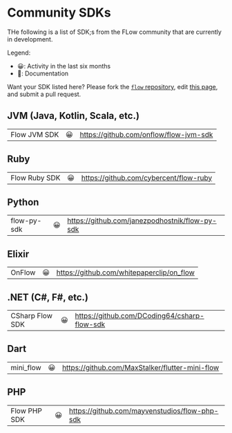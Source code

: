 # Community SDKs


THe following is a list of SDK;s from the FLow community that are currently in development.

Legend:

- 😀: Activity in the last six months
- 📘: Documentation

Want your SDK listed here? Please fork the [`flow` repository](https://github.com/onflow/flow), edit [this page](https://github.com/onflow/flow/blob/master/docs/content/sdks.md), and submit a pull request.

## JVM (Java, Kotlin, Scala, etc.)

|              |     |                                                                                                                                                |
| ------------ | --: | ---------------------------------------------------------------------------------------------------------------------------------------------- |
| Flow JVM SDK |  😀 | <TrackingLink href="https://github.com/onflow/flow-jvm-sdk" eventName="jvm_sdk_selected">https://github.com/onflow/flow-jvm-sdk</TrackingLink> |

## Ruby

|               |     |                                                                                                                                                 |
| ------------- | --: | ----------------------------------------------------------------------------------------------------------------------------------------------- |
| Flow Ruby SDK |  😀 | <TrackingLink href="https://github.com/cybercent/flow-ruby" eventName="ruby_sdk_selected">https://github.com/cybercent/flow-ruby</TrackingLink> |

## Python

|             |     |                                                                                                                                                                   |
| ----------- | --: | ----------------------------------------------------------------------------------------------------------------------------------------------------------------- |
| flow-py-sdk |  😀 | <TrackingLink href="https://github.com/janezpodhostnik/flow-py-sdk" eventName="python_sdk_selected">https://github.com/janezpodhostnik/flow-py-sdk</TrackingLink> |

## Elixir

|        |     |                                                                                                                                                         |
| ------ | --: | ------------------------------------------------------------------------------------------------------------------------------------------------------- |
| OnFlow |  😀 | <TrackingLink href="https://github.com/whitepaperclip/on_flow" eventName="elixir_sdk_selected">https://github.com/whitepaperclip/on_flow</TrackingLink> |

## .NET (C#, F#, etc.)

|                 |     |                                                                                                                                                               |
| --------------- | --: | ------------------------------------------------------------------------------------------------------------------------------------------------------------- |
| CSharp Flow SDK |  😀 | <TrackingLink href="https://github.com/DCoding64/csharp-flow-sdk" eventName="dotnet_sdk_selected">https://github.com/DCoding64/csharp-flow-sdk</TrackingLink> |

## Dart

|           |     |                                                                                                                                                                      |
| --------- | --: | -------------------------------------------------------------------------------------------------------------------------------------------------------------------- |
| mini_flow |  😀 | <TrackingLink href="https://github.com/MaxStalker/flutter-mini-flow" eventName="flutter_sdk_selected">https://github.com/MaxStalker/flutter-mini-flow</TrackingLink> |

## PHP

|              |     |                                                                                                                                                              |
| ------------ | --: | ------------------------------------------------------------------------------------------------------------------------------------------------------------ |
| Flow PHP SDK |  😀 | <TrackingLink href="https://github.com/mayvenstudios/flow-php-sdk" eventName="php_sdk_selected">https://github.com/mayvenstudios/flow-php-sdk</TrackingLink> |
